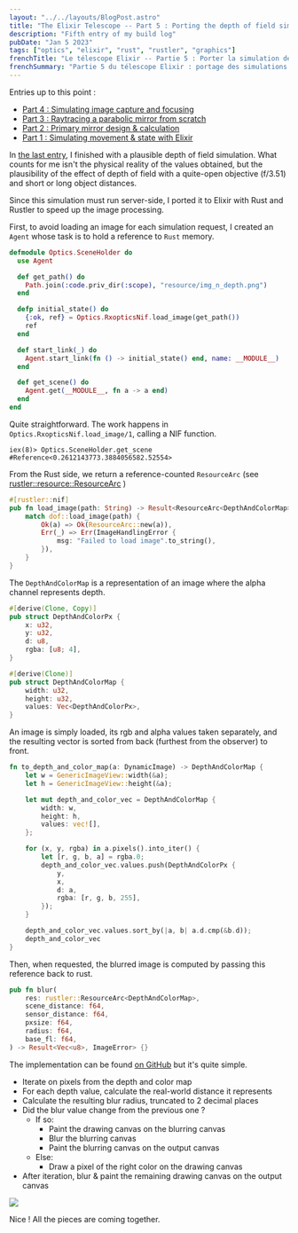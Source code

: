 ```yaml
---
layout: "../../layouts/BlogPost.astro"
title: "The Elixir Telescope -- Part 5 : Porting the depth of field simulation to Elixir + Rust"
description: "Fifth entry of my build log"
pubDate: "Jan 5 2023"
tags: ["optics", "elixir", "rust", "rustler", "graphics"]
frenchTitle: "Le télescope Elixir -- Partie 5 : Porter la simulation de profondeur de champ vers Elixir + Rust"
frenchSummary: "Partie 5 du télescope Elixir : portage des simulations de profondeur de champ vers Elixir avec des NIFs Rust. Calculs optiques haute performance via Rustler pour le système de mise au point télécommandé."
---
```


Entries up to this point : 

- [Part 4 : Simulating image capture and focusing](/blog/Scope-sim-4)
- [Part 3 : Raytracing a parabolic mirror from scratch](/blog/Scope-sim-3)
- [Part 2 : Primary mirror design & calculation](/blog/Scope-sim-2)
- [Part 1 : Simulating movement & state with Elixir](/blog/Scope-sim)

In [the last entry](/blog/Scope-sim-4), I finished with a plausible depth of field simulation. What counts for me isn't the physical reality of the values obtained, but the plausibility of the effect of depth of field with a quite-open objective (f/3.51) and short or long object distances.

Since this simulation must run server-side, I ported it to Elixir with Rust and Rustler to speed up the image processing.

First, to avoid loading an image for each simulation request, I created an `Agent` whose task is to hold a reference to `Rust` memory.

```elixir
defmodule Optics.SceneHolder do
  use Agent

  def get_path() do
    Path.join(:code.priv_dir(:scope), "resource/img_n_depth.png")
  end

  defp initial_state() do
    {:ok, ref} = Optics.RxopticsNif.load_image(get_path())
    ref
  end

  def start_link(_) do
    Agent.start_link(fn () -> initial_state() end, name: __MODULE__)
  end

  def get_scene() do
    Agent.get(__MODULE__, fn a -> a end)
  end
end
```

Quite straightforward. The work happens in `Optics.RxopticsNif.load_image/1`, calling a NIF function.

```
iex(8)> Optics.SceneHolder.get_scene
#Reference<0.2612143773.3884056582.52554>
```

From the Rust side, we return a reference-counted `ResourceArc` (see [rustler::resource::ResourceArc](https://docs.rs/rustler/0.15.1/rustler/resource/struct.ResourceArc.html) )

```rs
#[rustler::nif]
pub fn load_image(path: String) -> Result<ResourceArc<DepthAndColorMap>, ImageHandlingError> {
    match dof::load_image(path) {
        Ok(a) => Ok(ResourceArc::new(a)),
        Err(_) => Err(ImageHandlingError {
            msg: "Failed to load image".to_string(),
        }),
    }
}
```

The `DepthAndColorMap` is a representation of an image where the alpha channel represents depth.

```rs
#[derive(Clone, Copy)]
pub struct DepthAndColorPx {
    x: u32,
    y: u32,
    d: u8,
    rgba: [u8; 4],
}

#[derive(Clone)]
pub struct DepthAndColorMap {
    width: u32,
    height: u32,
    values: Vec<DepthAndColorPx>,
}
```

An image is simply loaded, its rgb and alpha values taken separately, and the resulting vector is sorted from back (furthest from the observer) to front.

```rs
fn to_depth_and_color_map(a: DynamicImage) -> DepthAndColorMap {
    let w = GenericImageView::width(&a);
    let h = GenericImageView::height(&a);

    let mut depth_and_color_vec = DepthAndColorMap {
        width: w,
        height: h,
        values: vec![],
    };

    for (x, y, rgba) in a.pixels().into_iter() {
        let [r, g, b, a] = rgba.0;
        depth_and_color_vec.values.push(DepthAndColorPx {
            y,
            x,
            d: a,
            rgba: [r, g, b, 255],
        });
    }

    depth_and_color_vec.values.sort_by(|a, b| a.d.cmp(&b.d));
    depth_and_color_vec
}
```

Then, when requested, the blurred image is computed by passing this reference back to rust.

```rs
pub fn blur(
    res: rustler::ResourceArc<DepthAndColorMap>,
    scene_distance: f64,
    sensor_distance: f64,
    pxsize: f64,
    radius: f64,
    base_fl: f64,
) -> Result<Vec<u8>, ImageError> {}
```

The implementation can be found [on GitHub](https://github.com/Lucassifoni/oiseaux/blob/15393d6bd539e067f2eccb707618aeffeed44438/native/rxopticsnif/src/dof.rs) but it's quite simple.

- Iterate on pixels from the depth and color map
- For each depth value, calculate the real-world distance it represents
- Calculate the resulting blur radius, truncated to 2 decimal places
- Did the blur value change from the previous one ?
    - If so: 
        - Paint the drawing canvas on the blurring canvas
        - Blur the blurring canvas
        - Paint the blurring canvas on the output canvas
    - Else:
        - Draw a pixel of the right color on the drawing canvas
- After iteration, blur & paint the remaining drawing canvas on the output canvas

![](/pics/photoscope_5/cap.png)

Nice ! All the pieces are coming together.
    